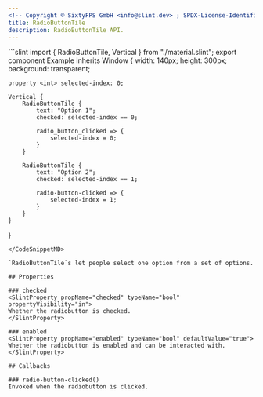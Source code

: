```yaml
---
<!-- Copyright © SixtyFPS GmbH <info@slint.dev> ; SPDX-License-Identifier: MIT -->
title: RadioButtonTile
description: RadioButtonTile API.
---
```



<CodeSnippetMD imagePath="/src/assets/generated/radiobuttontile.png" scale="3" imageWidth="140" imageHeight="100" imageAlt="">
```slint
import { RadioButtonTile, Vertical } from "./material.slint";
export component Example inherits Window {
    width: 140px;
    height: 300px;
    background: transparent;

    property <int> selected-index: 0;

    Vertical {
        RadioButtonTile {
            text: "Option 1";
            checked: selected-index == 0;

            radio_button_clicked => {
                selected-index = 0;
            }
        }

        RadioButtonTile {
            text: "Option 2";
            checked: selected-index == 1;

            radio-button-clicked => {
                selected-index = 1;
            }
        }
    }
}
```
</CodeSnippetMD>

`RadioButtonTile`s let people select one option from a set of options.

## Properties

### checked
<SlintProperty propName="checked" typeName="bool" propertyVisibility="in">
Whether the radiobutton is checked.
</SlintProperty>

### enabled
<SlintProperty propName="enabled" typeName="bool" defaultValue="true">
Whether the radiobutton is enabled and can be interacted with.
</SlintProperty>

## Callbacks

### radio-button-clicked()
Invoked when the radiobutton is clicked.